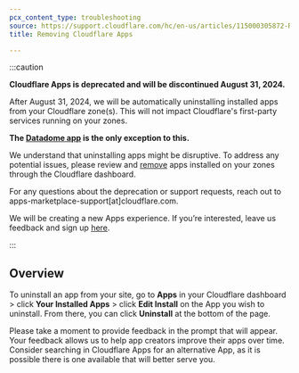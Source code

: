 ```yaml
---
pcx_content_type: troubleshooting
source: https://support.cloudflare.com/hc/en-us/articles/115000305872-Removing-Cloudflare-Apps
title: Removing Cloudflare Apps

---
```


:::caution


**Cloudflare Apps is deprecated and will be discontinued August 31, 2024.**

After August 31, 2024, we will be automatically uninstalling installed apps from your Cloudflare zone(s). This will not impact Cloudflare's first-party services running on your zones.

**The [Datadome app](https://datadome.co/) is the only exception to this.**

We understand that uninstalling apps might be disruptive. To address any potential issues, please review and [remove](/support/more-dashboard-apps/cloudflare-apps/removing-cloudflare-apps/) apps installed on your zones through the Cloudflare dashboard.

For any questions about the deprecation or support requests, reach out to apps-marketplace-support\[at]cloudflare.com.

We will be creating a new Apps experience. If you’re interested, leave us feedback and sign up [here](https://forms.gle/sHxVMoQzZpTtuJak9).


:::

## Overview

To uninstall an app from your site, go to **Apps** in your Cloudflare dashboard > click **Your Installed Apps** > click **Edit Install** on the App you wish to uninstall. From there, you can click **Uninstall** at the bottom of the page.

Please take a moment to provide feedback in the prompt that will appear. Your feedback allows us to help app creators improve their apps over time. Consider searching in Cloudflare Apps for an alternative App, as it is possible there is one available that will better serve you.
